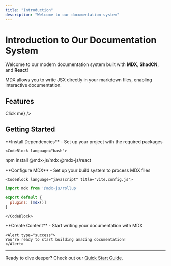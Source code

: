 ```yaml
---
title: "Introduction"
description: "Welcome to our documentation system"
---
```


# Introduction to Our Documentation System

Welcome to our modern documentation system built with **MDX**, **ShadCN**, and **React**!

<Alert type="info" title="What is MDX?">
  MDX allows you to write JSX directly in your markdown files, enabling
  interactive documentation.
</Alert>

## Features

<FeatureGrid>
  <Feature
    title="Interactive Components"
    description="Use React components directly in your markdown"
    icon={<Button size="sm">Click me</Button>}
  />
  <Feature
    title="Beautiful Styling"
    description="Pre-built components with consistent design"
  />
  <Feature
    title="Fast Search"
    description="Quick content discovery with fuzzy search"
  />
  <Feature
    title="Mobile Responsive"
    description="Works perfectly on all devices"
  />
</FeatureGrid>

## Getting Started

<Steps>
  <Step>
    **Install Dependencies** - Set up your project with the required packages
    
    <CodeBlock language="bash">
npm install @mdx-js/mdx @mdx-js/react
    </CodeBlock>
  </Step>
  
  <Step>
    **Configure MDX** - Set up your build system to process MDX files
    
    <CodeBlock language="javascript" title="vite.config.js">
```js
import mdx from '@mdx-js/rollup'

export default {
  plugins: [mdx()]
}
```
    </CodeBlock>
  </Step>
  
  <Step>
    **Create Content** - Start writing your documentation with MDX
    
    <Alert type="success">
    You're ready to start building amazing documentation!
    </Alert>
  </Step>
</Steps>

---

Ready to dive deeper? Check out our [Quick Start Guide](/docs/getting-started/quick-start).
